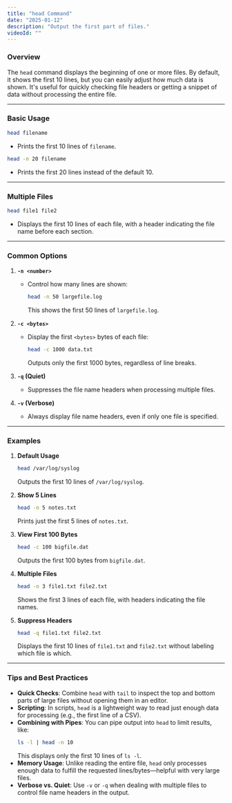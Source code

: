 ```yaml
---
title: "head Command"
date: "2025-01-12"
description: "Output the first part of files."
videoId: ""
---
```


### Overview

The `head` command displays the beginning of one or more files. By default, it shows the first 10 lines, but you can easily adjust how much data is shown. It's useful for quickly checking file headers or getting a snippet of data without processing the entire file.

---

### Basic Usage

```bash
head filename
```
- Prints the first 10 lines of `filename`.

```bash
head -n 20 filename
```
- Prints the first 20 lines instead of the default 10.

---

### Multiple Files

```bash
head file1 file2
```
- Displays the first 10 lines of each file, with a header indicating the file name before each section.

---

### Common Options

1. **`-n <number>`**  
   - Control how many lines are shown:
     ```bash
     head -n 50 largefile.log
     ```
     This shows the first 50 lines of `largefile.log`.

2. **`-c <bytes>`**  
   - Display the first `<bytes>` bytes of each file:
     ```bash
     head -c 1000 data.txt
     ```
     Outputs only the first 1000 bytes, regardless of line breaks.

3. **`-q` (Quiet)**  
   - Suppresses the file name headers when processing multiple files.

4. **`-v` (Verbose)**  
   - Always display file name headers, even if only one file is specified.

---

### Examples

1. **Default Usage**  
   ```bash
   head /var/log/syslog
   ```
   Outputs the first 10 lines of `/var/log/syslog`.

2. **Show 5 Lines**  
   ```bash
   head -n 5 notes.txt
   ```
   Prints just the first 5 lines of `notes.txt`.

3. **View First 100 Bytes**  
   ```bash
   head -c 100 bigfile.dat
   ```
   Outputs the first 100 bytes from `bigfile.dat`.

4. **Multiple Files**  
   ```bash
   head -n 3 file1.txt file2.txt
   ```
   Shows the first 3 lines of each file, with headers indicating the file names.

5. **Suppress Headers**  
   ```bash
   head -q file1.txt file2.txt
   ```
   Displays the first 10 lines of `file1.txt` and `file2.txt` without labeling which file is which.

---

### Tips and Best Practices

- **Quick Checks**: Combine `head` with `tail` to inspect the top and bottom parts of large files without opening them in an editor.
- **Scripting**: In scripts, `head` is a lightweight way to read just enough data for processing (e.g., the first line of a CSV).
- **Combining with Pipes**: You can pipe output into `head` to limit results, like:
  ```bash
  ls -l | head -n 10
  ```
  This displays only the first 10 lines of `ls -l`.
- **Memory Usage**: Unlike reading the entire file, `head` only processes enough data to fulfill the requested lines/bytes—helpful with very large files.
- **Verbose vs. Quiet**: Use `-v` or `-q` when dealing with multiple files to control file name headers in the output.